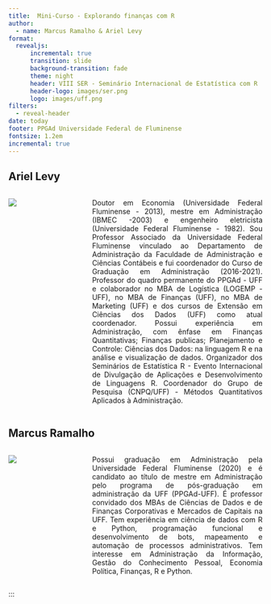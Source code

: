 ```yaml
---
title:  Mini-Curso - Explorando finanças com R 
author:
  - name: Marcus Ramalho & Ariel Levy
format:
  revealjs:
      incremental: true
      transition: slide
      background-transition: fade
      theme: night
      header: VIII SER - Seminário Internacional de Estatística com R
      header-logo: images/ser.png
      logo: images/uff.png
filters:
  - reveal-header
date: today
footer: PPGAd Universidade Federal de Fluminense
fontsize: 1.2em
incremental: true
---
```




## Ariel Levy

::: {style="display: flex; justify-content: space-between;"}

::: {.columns}


::: {.column width="30%"}

![](images/Ariel.jpg)

:::
::: {.column width="70%"}

<p style="text-align: justify;">
Doutor em Economia (Universidade Federal Fluminense - 2013), mestre em Administração (IBMEC -2003) e engenheiro eletricista (Universidade Federal Fluminense - 1982). Sou Professor Associado da Universidade Federal Fluminense vinculado ao Departamento de Administração da Faculdade de Administração e Ciências Contábeis e fui coordenador do Curso de Graduação em Administração (2016-2021). Professor do quadro permanente do PPGAd - UFF e colaborador no MBA de Logística (LOGEMP - UFF), no MBA de Finanças (UFF), no MBA de Marketing (UFF) e dos cursos de Extensão em Ciências dos Dados (UFF) como atual coordenador. Possui experiência em Administração, com ênfase em Finanças Quantitativas; Finanças publicas; Planejamento e Controle: Ciências dos Dados: na linguagem R e na análise e visualização de dados. Organizador dos Seminários de Estatística R - Evento Internacional de Divulgação de Aplicações e Desenvolvimento de Linguagens R. Coordenador do Grupo de Pesquisa (CNPQ/UFF) - Métodos Quantitativos Aplicados à Administração.
</p>

:::

:::


:::

## Marcus Ramalho



::: {.columns}


::: {.column width="30%"}

![](images/Marcus.jpg)

:::
::: {.column width="70%"}

<p style="text-align: justify;">
Possui graduação em Administração pela Universidade Federal Fluminense (2020) e é candidato ao título de mestre em Administração pelo programa de pós-graduação em administração da UFF (PPGAd-UFF). É professor convidado dos MBAs de Ciências de Dados e de Finanças Corporativas e Mercados de Capitais na UFF. Tem experiência em ciência de dados com R e Python, programação funcional e desenvolvimento de bots, mapeamento e automação de processos administrativos. Tem interesse em Administração da Informação, Gestão do Conhecimento Pessoal, Economia Política, Finanças, R e Python.
</p>

:::

:::


:::
